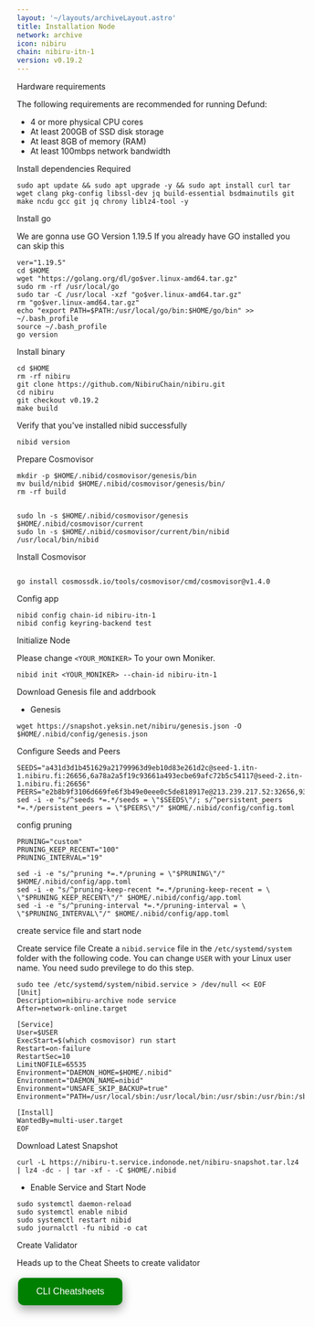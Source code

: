 ```yaml
---
layout: '~/layouts/archiveLayout.astro'
title: Installation Node
network: archive
icon: nibiru
chain: nibiru-itn-1
version: v0.19.2
---
```


 Hardware requirements

The following requirements are recommended for running Defund:

- 4 or more physical CPU cores
- At least 200GB of SSD disk storage
- At least 8GB of memory (RAM)
- At least 100mbps network bandwidth


 Install dependencies Required

```
sudo apt update && sudo apt upgrade -y && sudo apt install curl tar wget clang pkg-config libssl-dev jq build-essential bsdmainutils git make ncdu gcc git jq chrony liblz4-tool -y
```

 Install go

We are gonna use GO Version 1.19.5
If you already have GO installed you can skip this 

```
ver="1.19.5"
cd $HOME
wget "https://golang.org/dl/go$ver.linux-amd64.tar.gz"
sudo rm -rf /usr/local/go
sudo tar -C /usr/local -xzf "go$ver.linux-amd64.tar.gz"
rm "go$ver.linux-amd64.tar.gz"
echo "export PATH=$PATH:/usr/local/go/bin:$HOME/go/bin" >> ~/.bash_profile
source ~/.bash_profile
go version
```

 Install binary

```
cd $HOME
rm -rf nibiru
git clone https://github.com/NibiruChain/nibiru.git
cd nibiru
git checkout v0.19.2
make build
```

Verify that you've installed nibid successfully

```
nibid version
```

 Prepare Cosmovisor
```
mkdir -p $HOME/.nibid/cosmovisor/genesis/bin
mv build/nibid $HOME/.nibid/cosmovisor/genesis/bin/
rm -rf build


sudo ln -s $HOME/.nibid/cosmovisor/genesis $HOME/.nibid/cosmovisor/current
sudo ln -s $HOME/.nibid/cosmovisor/current/bin/nibid /usr/local/bin/nibid
```

 Install Cosmovisor
```

go install cosmossdk.io/tools/cosmovisor/cmd/cosmovisor@v1.4.0
```

 Config app

```
nibid config chain-id nibiru-itn-1
nibid config keyring-backend test
```

 Initialize Node

Please change `<YOUR_MONIKER>` To your own Moniker.

```
nibid init <YOUR_MONIKER> --chain-id nibiru-itn-1
```

 Download Genesis file and addrbook

- Genesis

```
wget https://snapshot.yeksin.net/nibiru/genesis.json -O $HOME/.nibid/config/genesis.json
```


 Configure Seeds and Peers

```
SEEDS="a431d3d1b451629a21799963d9eb10d83e261d2c@seed-1.itn-1.nibiru.fi:26656,6a78a2a5f19c93661a493ecbe69afc72b5c54117@seed-2.itn-1.nibiru.fi:26656"
PEERS="e2b8b9f3106d669fe6f3b49e0eee0c5de818917e@213.239.217.52:32656,930b1eb3f0e57b97574ed44cb53b69fb65722786@144.76.30.36:15662,ad002a4592e7bcdfff31eedd8cee7763b39601e7@65.109.122.105:36656,4a81486786a7c744691dc500360efcdaf22f0840@15.235.46.50:26656,68874e60acc2b864959ab97e651ff767db47a2ea@65.108.140.220:26656,d5519e378247dfb61dfe90652d1fe3e2b3005a5b@65.109.68.190:39656"
sed -i -e "s/^seeds *=.*/seeds = \"$SEEDS\"/; s/^persistent_peers *=.*/persistent_peers = \"$PEERS\"/" $HOME/.nibid/config/config.toml
```

 config pruning

```
PRUNING="custom"
PRUNING_KEEP_RECENT="100"
PRUNING_INTERVAL="19"

sed -i -e "s/^pruning *=.*/pruning = \"$PRUNING\"/" $HOME/.nibid/config/app.toml
sed -i -e "s/^pruning-keep-recent *=.*/pruning-keep-recent = \
\"$PRUNING_KEEP_RECENT\"/" $HOME/.nibid/config/app.toml
sed -i -e "s/^pruning-interval *=.*/pruning-interval = \
\"$PRUNING_INTERVAL\"/" $HOME/.nibid/config/app.toml
```


 create service file and start node

Create service file
Create a `nibid.service` file in the `/etc/systemd/system` folder with the following code. 
You can change `USER` with your Linux user name. You need sudo previlege to do this step.

```
sudo tee /etc/systemd/system/nibid.service > /dev/null << EOF
[Unit]
Description=nibiru-archive node service
After=network-online.target

[Service]
User=$USER
ExecStart=$(which cosmovisor) run start
Restart=on-failure
RestartSec=10
LimitNOFILE=65535
Environment="DAEMON_HOME=$HOME/.nibid"
Environment="DAEMON_NAME=nibid"
Environment="UNSAFE_SKIP_BACKUP=true"
Environment="PATH=/usr/local/sbin:/usr/local/bin:/usr/sbin:/usr/bin:/sbin:/bin:/usr/games:/usr/local/games:/snap/bin:$HOME/.nibid/cosmovisor/current/bin"

[Install]
WantedBy=multi-user.target
EOF
```

 Download Latest Snapshot 
```
curl -L https://nibiru-t.service.indonode.net/nibiru-snapshot.tar.lz4 | lz4 -dc - | tar -xf - -C $HOME/.nibid
```

- Enable Service and Start Node

```
sudo systemctl daemon-reload
sudo systemctl enable nibid
sudo systemctl restart nibid
sudo journalctl -fu nibid -o cat
```

 Create Validator

Heads up to the Cheat Sheets to create validator

<a href="https://service.sychonix.com/archive/nibiru/cheat" target="_blank">
  <button style="background-color: green; border: none; color: white; padding: 15px 32px; text-align: center; text-decoration: none; display: inline-block; font-size: 16px; margin: 4px 2px; cursor: pointer; border-radius: 10px; box-shadow: 0 8px 16px 0 rgba(0,0,0,0.2), 0 6px 20px 0 rgba(0,0,0,0.19);" onmouseover="this.style.boxShadow='0 0 0 4px rgba(0,255,0,0.5)'" onmouseout="this.style.boxShadow='0 8px 16px 0 rgba(0,0,0,0.2), 0 6px 20px 0 rgba(0,0,0,0.19)'">CLI Cheatsheets</button>
</a>

